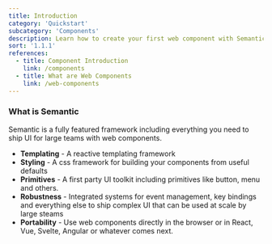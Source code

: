 ```yaml
---
title: Introduction
category: 'Quickstart'
subcategory: 'Components'
description: Learn how to create your first web component with Semantic UI
sort: '1.1.1'
references:
  - title: Component Introduction
    link: /components
  - title: What are Web Components
    link: /web-components
---
```


### What is Semantic

Semantic is a fully featured framework including everything you need to ship UI for large teams with web components.

* **Templating** - A reactive templating framework
* **Styling** - A css framework for building your components from useful defaults
* **Primitives** - A first party UI toolkit including primitives like button, menu and others.
* **Robustness** - Integrated systems for event management, key bindings and everything else to ship complex UI that can be used at scale by large steams
* **Portability** - Use web components directly in the browser or in React, Vue, Svelte, Angular or whatever comes next.
